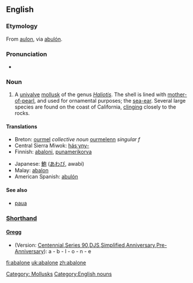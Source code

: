 {{wikisource1911Enc|Abalone}}
{{wikipedia}}

==English==

===Etymology===
From {{Ohlo.}} [[aulon]], via {{Sp.}} [[abulón]].

===Pronunciation===
*{{IPA|[ˌæbəˈləʊnɪ]}}

===Noun===
{{en-noun}}

# {{zoology}} A [[univalve]] [[mollusk]] of the genus ''[[Haliotis]]''. The shell is lined with [[mother-of-pearl]], and used for ornamental purposes; the [[sea-ear]]. Several large species are found on the coast of California, [[clinging]] closely to the rocks.

====Translations====
{{top}}
*Breton: [[ourmel]] ''collective noun'' [[ourmelenn]] ''singular f''
*Central Sierra Miwok: [[hásˑyny-]]
*Finnish: [[abaloni]], [[punamerikorva]]
{{mid}}
*Japanese: [[鮑]] ([[あわび]], awabi)
*Malay: [[abalon]]
*American Spanish: [[abulón]]
{{bottom}}

====See also====
* [[paua]]

===[http://en.wikipedia.org/wiki/Shorthand Shorthand]===
====[http://en.wikipedia.org/wiki/Gregg_Shorthand Gregg]====
* (Version: [http://en.wikipedia.org/wiki/Gregg_Shorthand#Centennial_Gregg_Shorthand Centennial],[http://en.wikipedia.org/wiki/Gregg_Shorthand#Series_90_Gregg_Shorthand Series 90],[http://en.wikipedia.org/wiki/Gregg_Shorthand#Diamond_Jubilee_Gregg_Shorthand  DJS],[http://en.wikipedia.org/wiki/Gregg_Shorthand#Simplified_Gregg_Shorthand Simplified],[http://en.wikipedia.org/wiki/Gregg_Shorthand#Anniversary_Gregg_Shorthand Anniversary],[http://en.wikipedia.org/wiki/Gregg_Shorthand#Pre-Anniversary_Gregg_Shorthand Pre-Anniversary]): a - b - l - o - n - e

[[Category: Mollusks]]
[[Category:English nouns]]

[[fi:abalone]]
[[uk:abalone]]
[[zh:abalone]]